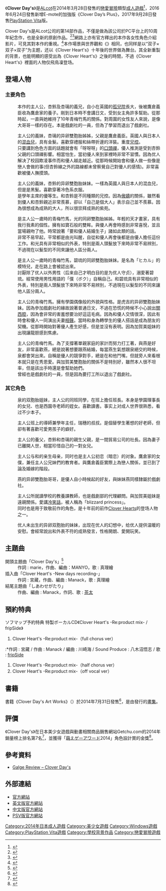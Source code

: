 {{Infobox animanga/Headerofja
|title= Clover Day's
|image= Clover Day's game cover.jpg
|size= 264px
|caption= 《Clover Day's》遊戲封面
|japanese= Clover Day's
|english= Clover Day's
|kana= クローバーデイズ
|romaji= Krōbā Deizu
|genre= [[校園|校園]]、[[戀愛喜劇|戀愛喜劇]]
}}
{{Infobox animanga/name
|formal= 幸运草的约定
}}
{{Infobox animanga/Game
|標題=
|類型= [[戀愛冒險|戀愛冒險]]
|使用平台= Windows XP/Vista/7/8<ref name="spec">{{cite web|url=http://www.alcot.biz/product/cld/spec.html|script-title=ja:スペック|publisher=[[ALcot|ALcot]]|accessdate=2017年2月19日|language=ja|archive-date=2017年5月7日|archive-url=https://web.archive.org/web/20170507161007/http://www.alcot.biz/product/cld/spec.html|dead-url=no}}</ref><br>[[PlayStation_Vita|PlayStation Vita]]
|遊戲引擎= [[吉里吉里|吉里吉里]]
|開發團隊= [[ALcot|ALcot]]
|代理商= ALcot<br>Yeti（PSV）<br>NekoNyan（英文版）<br>[[HIKARI_FIELD|HIKARI FIELD]]（中文版）
|製作人= 宮蔵
|監製= 時乃
|腳本= 空下元、宮蔵、瀬尾順、保住圭
|人物設定= 仁村有志（杏鈴・杏璃）<br>鳴海ゆう（ヘキル・ヒカルなど）<br>ちこたむ（つばめ・泉など）
|音樂= Manack、MANYO
|遊戲人數= 1
|發售日= 2014年3月28日<br>2016年6月24日（Plus）<br>2017年9月28日（PSV）
|對象年齡= 18禁<br>[[CERO|CERO]] C（PSV）
|結局數=
}}
{{Infobox animanga/Footerofja}}
《'''Clover Day's'''》是[[ALcot|ALcot]]在2014年3月28日發售的[[戀愛冒險|戀愛冒險]]類型[[日本成人遊戲|成人遊戲]]<ref>{{Cite web|url= http://fuwanovel.org/novels/clover-days|title= Clover Day's - Fuwanovel - Translated Visual Novels|publisher= Home - Fuwanovel - Translated Visual Novels|language= en|accessdate= 2014年5月17日|archive-url= https://web.archive.org/web/20140517151751/http://fuwanovel.org/novels/clover-days|archive-date= 2014年5月17日|dead-url= yes}}</ref>，2016年6月24日發售新增E-mote的加強版《Clover Day’s Plus》，2017年9月28日發售[[PlayStation_Vita|PlayStation Vita]]版。

Clover Day's是ALcot公司的第14部作品，不僅是做為該公司於PC平台上的10周年紀念作，也是全新的原創作品。<ref>{{cite web|title=「停止的「思念」再次轉動起來」《Clover Day's》遊戲介紹文!|url=http://home.gamer.com.tw/creationDetail.php?sn=2433112|publisher=[[巴哈姆特電玩資訊站|巴哈姆特電玩資訊站]]|accessdate=2015年4月1日|archive-date=2015年4月2日|archive-url=https://web.archive.org/web/20150402124424/http://home.gamer.com.tw/creationDetail.php?sn=2433112|dead-url=no}}</ref><ref>{{cite web|title=『Clover Day’s』体験版&オープニングムービーが公開　―ALcot10周年記念タイトル|url=http://moedigi.com/game/2014/02/alcot-clover-days-trial-version/|publisher=moedigi.com|date=2014年2月21日|accessdate=2015年4月1日|language=ja|archive-date=2015年4月2日|archive-url=https://web.archive.org/web/20150402164344/http://moedigi.com/game/2014/02/alcot-clover-days-trial-version/|dead-url=no}}</ref>網路上亦有官方釋出的本作各女性角色介紹影片，可見其對本作的重視。<ref>{{cite AV media|title=ALcotSoft youtube 影片頻道|url=http://www.youtube.com/channel/UCeGV6IHoiLkI4wu0kAVUV6Q|access-date=2017年2月19日|archive-date=2017年1月19日|archive-url=https://web.archive.org/web/20170119205938/https://www.youtube.com/channel/UCeGV6IHoiLkI4wu0kAVUV6Q|dead-url=no}}</ref>本作場景與世界觀和《{{tsl|ja|Clover Heart's}}》相同，也同样是以“双子×双子×双子”为主题，还以《Clover Heart's》十年後的世界做為舞台。其全新重製的背景，也能明顯的感受出為《Clover Heart's》之後的時間，不過《Clover Heart's》裡面的人物仅飛鳥凜登场。

==登場人物==
===主要角色===
; {{nihongo|鷹倉優人|鷹倉 優人（たかくら ゆうと） ||}}
:本作的主人公，杏鈴及杏璃的義兄，自小在英國的[[孤兒院|孤兒院]]長大，後被鷹倉義臣收為鷹倉家的養子。剛到日本時不會講日文，受到女主角許多幫助。從那時起，一直與她維持了10年青梅竹馬的關係。對周圍的女性友人來說，是像大哥哥一樣的存在。本是戲劇社的一員，但為了學習而退出了戲劇社。

; {{nihongo|鷹倉杏鈴|鷹倉 杏鈴（たかくら あんず） || 聲優：[[桐谷華|桐谷華]]<ref>{{cite web|url=http://www.alcot.biz/product/cld/page_ch/ch_01.html|title=鷹倉杏鈴|publisher=ALcot|accessdate=2017年2月19日|language=ja|archive-date=2017年3月12日|archive-url=https://web.archive.org/web/20170312085430/http://www.alcot.biz/product/cld/page_ch/ch_01.html|dead-url=no}}</ref>}}
:主人公的義妹，杏璃的异卵雙胞胎姊姊，父親是鷹倉義臣。英國人與日本人的[[混血兒|混血兒]]，具有金髮。喜歡穿禮服和絲帶折邊的洋裝。重度[[兄控|兄控]]。
:只要講到色色方面的話題就會有「呀呀呀」的[[口頭禪|口頭禪]]，優人推測是受到杏鈴父親的口頭禪影響。相當怕生，當初優人來到家裡時非常不習慣。因為优人解决了校园欺凌事件而和優人越走越近。從那時候開始會和優人做一些像是戀人會做的事(但杏鈴線之外的路線都未曾察覺自己對優人的感情)。非常喜歡被優人撫摸頭。

; {{nihongo|鷹倉杏璃|鷹倉 杏璃（たかくら あんり） || 聲優：[[黑須桐子|黑須桐子]]<ref>{{cite web|url=http://www.alcot.biz/product/cld/page_ch/ch_02.html|title=鷹倉杏璃|publisher=ALcot|accessdate=2017年2月19日|language=ja|archive-date=2017年4月2日|archive-url=https://web.archive.org/web/20170402175436/http://www.alcot.biz/product/cld/page_ch/ch_02.html|dead-url=no}}</ref>}}
:主人公的義妹，杏鈴的异卵雙胞胎妹妹。一樣為英國人與日本人的混血兒，但是是黑髮。喜歡穿著冷色系衣服。
:是學年主席的優等生。和杏鈴是不同種類的兄控。因為[[傲嬌|傲嬌]]的關係，雖然看到優人和杏鈴親近非常羨慕，卻以「自己是個大人」表示自己並不羨慕。因為很想成為成熟的大人，所以很崇拜成熟的紫苑。

; {{nihongo|加賀美碧琉|加賀美 ヘキル（かがみ へきる） || 聲優：{{tsl|ja|北見六花}}<ref>{{cite web|url=http://www.alcot.biz/product/cld/page_ch/ch_03.html|title=加賀美碧琉|publisher=ALcot|accessdate=2017年2月19日|language=ja|archive-date=2017年3月12日|archive-url=https://web.archive.org/web/20170312085435/http://www.alcot.biz/product/cld/page_ch/ch_03.html|dead-url=no}}</ref>}}
:是主人公一歲時的青梅竹馬，光的同卵雙胞胎姊姊。年輕的天才畫家，具有我行我素的個性。擁有如寶石般的雙眸。與優人再會時感到非常喜悅，並且當場親吻了他。時常說著「要和優人結婚生子」諸如此類的話。
:非常不易早起，平常都是由光叫醒，自從和優人再會後都是由優人擔任這份工作。和光具有非常相似的外表，特別是兩人頭髮放下來時非常不易辨別，不過現在以髮型的不同來讓他人區分兩人。

; {{nihongo|加賀美光琉|加賀美 ヒカル（かがみ ひかる） || 聲優：{{tsl|ja|北見六花}}<ref>{{cite web|url=http://www.alcot.biz/product/cld/page_ch/ch_04.html|title=加賀美光|publisher=ALcot|accessdate=2017年2月19日|language=ja|archive-date=2017年3月10日|archive-url=https://web.archive.org/web/20170310133446/http://www.alcot.biz/product/cld/page_ch/ch_04.html|dead-url=no}}</ref>}}
:是主人公一歲時的青梅竹馬，碧琉的同卵雙胞胎妹妹。是名為「ヒカル」的模特兒，走在路上會被認出來。
:討厭除了优人以外男性（后来自己才明白目的是为优人守贞），溺愛著碧琉。經常使用男性用語的「僕（ボク）」自稱自己。和碧琉具有非常相似的外表，特別是兩人頭髮放下來時非常不易辨別，不過現在以髮型的不同來讓他人區分兩人。

; {{nihongo|龍胆燕|竜胆 つばめ（りんどう つばめ） || 聲優：[[遠野そよぎ|遠野そよぎ]]<ref>{{cite web|url=http://www.alcot.biz/product/cld/page_ch/ch_05.html|title=龍胆燕|publisher=ALcot|accessdate=2017年2月19日|language=ja|archive-date=2017年3月9日|archive-url=https://web.archive.org/web/20170309202317/http://www.alcot.biz/product/cld/page_ch/ch_05.html|dead-url=no}}</ref>}}
:主人公的青梅竹馬。擁有學園偶像般的外貌與性格。是虎吉的异卵雙胞胎妹妹。因為參加戲劇社的緣故說著普通日文，不過在恐慌的時候不小心說出[[關西腔|關西腔]]，因為會非常的害羞想要治好這這毛病。因為和優人交情很深，因此有時會和優人一同演出夫妻[[相聲|相聲]]。當時和身為轉學生的優人搭話是成為朋友的契機。從那時開始對著優人產生好感，但是並沒有表明。因為加賀美姐妹的出現讓龍胆感到焦慮。

; {{nihongo|結橋泉|結橋 泉（ゆいばし いずみ） || 聲優：[[楠原ゆい|楠原ゆい]]<ref>{{cite web|url=http://www.alcot.biz/product/cld/page_ch/ch_06.html|title=結橋泉|publisher=ALcot|accessdate=2017年2月19日|language=ja|archive-date=2017年3月12日|archive-url=https://web.archive.org/web/20170312085711/http://www.alcot.biz/product/cld/page_ch/ch_06.html|dead-url=no}}</ref>}}
:主人公的青梅竹馬。為了支撐著單親家庭的家計而努力打工著，與燕是好友，非常喜歡燕，總是說著想要跟燕結婚，每當燕生氣想跟泉絕交的時候，泉都會哭出來。自稱是優人的競爭對手，總是在和他鬥嘴，但就旁人來看根本就只是在秀恩愛。與加賀美雙胞胎的關係不是特別好，雖然本人很不坦率，但是該出手時還是會幫助她們。
:曾經也是戲劇社的一員，但是因為要打工所以退出了戲劇社。

===其它角色===
; {{nihongo|西園寺瑞穗|西園寺 瑞穂（さいおんじ みずほ） || 聲優：[[一ノ宮葵|一ノ宮葵]]<ref>{{cite web|url=http://www.alcot.biz/product/cld/page_ch/ch_08.html|title=西園寺瑞穗|publisher=ALcot|accessdate=2017年2月19日|language=ja|archive-date=2017年4月8日|archive-url=https://web.archive.org/web/20170408023220/http://www.alcot.biz/product/cld/page_ch/ch_08.html|dead-url=no}}</ref>}}
:泉的双胞胎姐妹，主人公的同班同學，在班上擔任班長。本身是學園理事長的女兒、也是西園寺老師的姪女。喜歡讀書。事实上对成人世界很熟悉，看过不少本子。

; {{nihongo|西園寺老師|西園寺 先生（さいおんじ せんせい） || 聲優：[[一条和矢|一条和矢]]<ref>{{cite web|url=http://www.alcot.biz/product/cld/page_ch/ch_10.html|title=西園寺老師|publisher=ALcot|accessdate=2017年2月19日|language=ja|archive-date=2017年4月20日|archive-url=https://web.archive.org/web/20170420103603/http://www.alcot.biz/product/cld/page_ch/ch_10.html|dead-url=no}}</ref>}}
:主人公班上的導師兼學年主任，瑞穗的叔叔。是個替學生著想的好老師，但卻有著喜歡可愛男孩子的癖好。

; {{nihongo|鷹倉義臣|鷹倉 義臣（たかくら よしよみ） || 聲優：[[神威古譚|神威古譚]]<ref>{{cite web|url=http://www.alcot.biz/product/cld/page_ch/ch_09.html|title=鷹倉義臣|publisher=ALcot|accessdate=2017年2月19日|language=ja|archive-date=2017年4月6日|archive-url=https://web.archive.org/web/20170406213229/http://www.alcot.biz/product/cld/page_ch/ch_09.html|dead-url=no}}</ref>}}
:主人公的養父，杏鈴和杏璃的親生父親，是一間貿易公司的社長。因為妻子已離開人世，相當珍惜自己的一對女兒。

; {{nihongo|乃木坂紫苑|乃木坂 紫苑（のぎさか しおん） || 聲優：[[ひな叶月|ひな叶月]]<ref>{{cite web|url=http://www.alcot.biz/product/cld/page_ch/ch_11.html|title=乃木坂紫苑|publisher=ALcot|accessdate=2017年2月19日|language=ja|archive-date=2017年3月9日|archive-url=https://web.archive.org/web/20170309202534/http://www.alcot.biz/product/cld/page_ch/ch_11.html|dead-url=no}}</ref>}}
:主人公与和的亲生母亲，同时也是主人公初恋（暗恋）的对象。鷹倉家的女僕，兼任主人公兄妹們的教育者。與鷹倉義臣實際上為戀人關係，並已到了論及婚嫁的階段。

; {{nihongo|龍胆虎吉|竜胆 虎吉（りんどう とらきち） || 聲優：[[本間かいな|本間かいな]]<ref>{{cite web|url=http://www.alcot.biz/product/cld/page_ch/ch_07.html|title=龍胆虎吉|publisher=ALcot|accessdate=2017年2月19日|language=ja|archive-date=2017年4月8日|archive-url=https://web.archive.org/web/20170408023159/http://www.alcot.biz/product/cld/page_ch/ch_07.html|dead-url=no}}</ref>}}
:燕的异卵雙胞胎哥哥，是優人自小時候起的好友，與妹妹燕同樣隸屬於戲劇社。

; {{nihongo|飛鳥凜|飛鳥 凜（あすか りん） || 聲優：[[青山由香里|青山由香里]]<ref>{{cite web|url=http://www.alcot.biz/product/cld/page_ch/ch_12.html|title=飛鳥凜|publisher=ALcot|accessdate=2017年2月19日|language=ja|archive-date=2017年4月8日|archive-url=https://web.archive.org/web/20170408023532/http://www.alcot.biz/product/cld/page_ch/ch_12.html|dead-url=no}}</ref>}}
:主人公所就讀學校的教養課教師，也是戲劇部的代理顧問。與加賀美姐妹是遠親關係。愛講[[冷笑話|冷笑話]]，被人稱為「blizzard princess」。
:同时也是用于致敬前作的角色，是十年前的前作[[Clover_Heart's|Clover Hearts]]的登场人物之一。

; {{nihongo|和|和（のどか） || 聲優：[[藤咲ウサ|藤咲ウサ]]<ref>{{cite web|url=http://www.alcot.biz/product/cld/page_ch/ch_13.html|title=和|publisher=ALcot|accessdate=2017年2月19日|language=ja|archive-date=2014年5月26日|archive-url=https://web.archive.org/web/20140526045509/http://www.alcot.biz//product/cld/page_ch/ch_13.html|dead-url=no}}</ref>}}
:优人未出生的异卵双胞胎的妹妹，出现在优人的幻想中，给优人提供温暖的安慰。會經常說出和外表不符的成熟發言，性格開朗、愛開玩笑。

==主題曲==
;開頭主題曲「Clover Day's」<ref name="OP">{{cite web|url=http://www.alcot.biz/product/cld/page_sp/sp_the.html|title=主題歌|publisher=ALcot|accessdate=2017年2月19日|language=ja|archive-date=2017年5月15日|archive-url=https://web.archive.org/web/20170515064929/http://www.alcot.biz/product/cld/page_sp/sp_the.html|dead-url=no}}</ref>
:作詞 : marie，作曲、編曲：MANYO，歌 : 真理繪
;插入曲「Clover Heart's -New days recording-」
:作詞 : 宮藏，作曲、編曲 : Manack，歌 : 真理繪
;結尾主題曲「しあわせがたり」
:作曲、編曲 : Manack，作詞、歌 : [[茶太|茶太]]

==預約特典==
ソフマップ予約特典 特製ボーカルCD《Clover Heart's -Re:product mix- / fripSide》
# Clover Heart's -Re:product mix-（full chorus ver） 
:*作詞 : 宮藏 / 作曲 : Manack / 編曲 : 川崎海 / Sound Produce : 八木沼悟志 / 歌 : [[fripSide|fripSide]]
#Clover Heart's -Re:product mix-（half chorus ver）
#Clover Heart's -Re:product mix-（off vocal ver）

== 書籍 ==
書籍《Clover Day's Art Works》（{{lang|ja|Clover Day’s アートワークス}}）於2014年7月31日發售<ref>{{cite web|url=http://www.getchu.com/soft.phtml?id=811140|script-title=ja:Clover Day’s アートワークス|publisher=Getchu.com|accessdate=2017年2月19日|language=ja|archive-date=2017年8月17日|archive-url=https://web.archive.org/web/20170817165157/http://www.getchu.com/soft.phtml?id=811140|dead-url=no}}</ref>，是由{{tsl|ja|コアマガジン|Coremagazine}}發行的[[畫集|畫集]]。

== 評價 ==
《Clover Day's》在日本美少女遊戲與動畫相關商品銷售網站Getchu.com的2014年銷量榜上排名第7名<ref>{{cite web|url=http://www.getchu.com/pc/salesranking2014.html|script-title=ja:Getchu.com：2014年　ゲーム・セールスランキング|publisher=Getchu.com|accessdate=2015年4月25日|language=ja|archive-date=2016年5月3日|archive-url=https://web.archive.org/web/20160503102018/http://www.getchu.com/pc/salesranking2014.html|dead-url=no}}</ref>，並獲得「[[萌えゲーアワード|萌えゲーアワード]]2014」角色設計賞的金獎<ref>{{cite web|url=http://moe-gameaward.com/prize/2014/character.html#p01|script-title=ja:萌えゲーアワード2014|publisher=萌系遊戲大賞實行委員會|accessdate=2015年4月25日|language=ja|archive-date=2015年4月26日|archive-url=https://web.archive.org/web/20150426163717/http://moe-gameaward.com/prize/2014/character.html#p01|dead-url=no}}</ref>。

==參考資料==
{{reflist|2}}
*[http://otakuoverdrive.com/2014/04/11/galge-review-clover-days/ Galge Review – Clover Day's]{{Wayback|url=http://otakuoverdrive.com/2014/04/11/galge-review-clover-days/ |date=20140517153539 }}

== 外部連結 ==
* [http://www.alcot.biz/product/cld/index.html 官方網站]{{Wayback|url=http://www.alcot.biz/product/cld/index.html |date=20140526034644 }}{{ja icon}}
* [http://cloverdays.nekonyansoft.com/ 英文版官方網站]{{Wayback|url=http://cloverdays.nekonyansoft.com/ |date=20200131042640 }}{{en icon}}
* [https://hikarifield.co.jp/clover_days/ 中文版官方網站] {{Wayback|url=https://hikarifield.co.jp/clover_days/ |date=20201125013654 }}{{zh-cn icon}}
* [http://www.yetigame.jp/Clover_days/index.php PSV版官方網站] {{Wayback|url=http://www.yetigame.jp/Clover_days/index.php |date=20181005070109 }}{{ja icon}}

{{ALcot}}

[[Category:2014年日本成人遊戲|Category:2014年日本成人遊戲]]
[[Category:美少女遊戲|Category:美少女遊戲]]
[[Category:Windows遊戲|Category:Windows遊戲]]
[[Category:PlayStation_Vita遊戲|Category:PlayStation Vita遊戲]]
[[Category:學校背景作品|Category:學校背景作品]] 
[[Category:戀愛冒險遊戲|Category:戀愛冒險遊戲]]